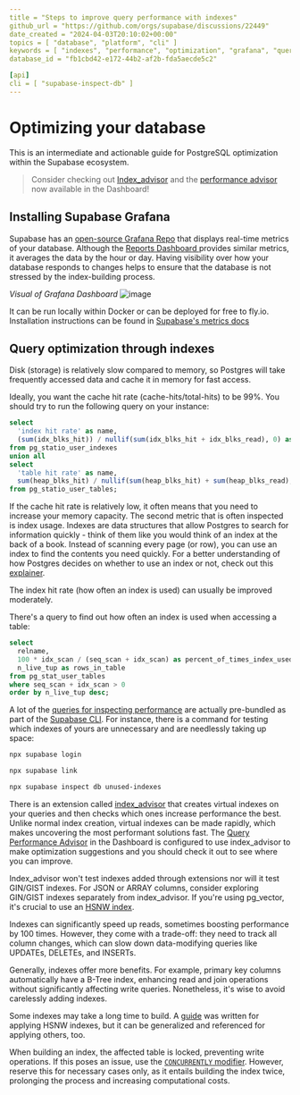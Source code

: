 ```yaml
---
title = "Steps to improve query performance with indexes"
github_url = "https://github.com/orgs/supabase/discussions/22449"
date_created = "2024-04-03T20:10:02+00:00"
topics = [ "database", "platform", "cli" ]
keywords = [ "indexes", "performance", "optimization", "grafana", "query" ]
database_id = "fb1cbd42-e172-44b2-af2b-fda5aecde5c2"

[api]
cli = [ "supabase-inspect-db" ]
---
```


# Optimizing your database

This is an intermediate and actionable guide for PostgreSQL optimization within the Supabase ecosystem.

> Consider checking out [Index_advisor](https://supabase.com/docs/guides/database/extensions/index_advisor) and the [performance advisor](https://supabase.com/dashboard/project/_/database/performance-advisor) now available in the Dashboard!

## Installing Supabase Grafana

Supabase has an [open-source Grafana Repo](https://github.com/supabase/supabase-grafana) that displays real-time metrics of your database. Although the [Reports Dashboard ](https://supabase.com/dashboard/project/_/reports) provides similar metrics, it averages the data by the hour or day. Having visibility over how your database responds to changes helps to ensure that the database is not stressed by the index-building process.

_Visual of Grafana Dashboard_
![image](/docs/img/troubleshooting/18ed2c88-332e-4e66-b9b4-c37e99a39104.png)

It can be run locally within Docker or can be deployed for free to fly.io. Installation instructions can be found in [Supabase's metrics docs](https://supabase.com/docs/guides/platform/metrics#deploying-supabase-grafana)

## Query optimization through indexes

Disk (storage) is relatively slow compared to memory, so Postgres will take frequently accessed data and cache it in memory for fast access.

Ideally, you want the cache hit rate (cache-hits/total-hits) to be 99%. You should try to run the following query on your instance:

```sql
select
  'index hit rate' as name,
  (sum(idx_blks_hit)) / nullif(sum(idx_blks_hit + idx_blks_read), 0) as ratio
from pg_statio_user_indexes
union all
select
  'table hit rate' as name,
  sum(heap_blks_hit) / nullif(sum(heap_blks_hit) + sum(heap_blks_read), 0) as ratio
from pg_statio_user_tables;
```

If the cache hit rate is relatively low, it often means that you need to increase your memory capacity. The second metric that is often inspected is index usage. Indexes are data structures that allow Postgres to search for information quickly - think of them like you would think of an index at the back of a book. Instead of scanning every page (or row), you can use an index to find the contents you need quickly. For a better understanding of how Postgres decides on whether to use an index or not, check out this [explainer](https://github.com/orgs/supabase/discussions/26959).

The index hit rate (how often an index is used) can usually be improved moderately.

There's a query to find out how often an index is used when accessing a table:

```sql
select
  relname,
  100 * idx_scan / (seq_scan + idx_scan) as percent_of_times_index_used,
  n_live_tup as rows_in_table
from pg_stat_user_tables
where seq_scan + idx_scan > 0
order by n_live_tup desc;
```

A lot of the [queries for inspecting performance](https://supabase.com/docs/reference/cli/supabase-inspect-db) are actually pre-bundled as part of the [Supabase CLI](https://supabase.com/docs/guides/cli/getting-started). For instance, there is a command for testing which indexes of yours are unnecessary and are needlessly taking up space:

```bash
npx supabase login

npx supabase link

npx supabase inspect db unused-indexes
```

There is an extension called [index_advisor](https://supabase.com/docs/guides/database/extensions/index_advisor) that creates virtual indexes on your queries and then checks which ones increase performance the best. Unlike normal index creation, virtual indexes can be made rapidly, which makes uncovering the most performant solutions fast. The [Query Performance Advisor](https://supabase.com/dashboard/project/_/database/query-performance) in the Dashboard is configured to use index_advisor to make optimization suggestions and you should check it out to see where you can improve.

Index_advisor won't test indexes added through extensions nor will it test GIN/GIST indexes. For JSON or ARRAY columns, consider exploring GIN/GIST indexes separately from index_advisor. If you're using pg_vector, it's crucial to use an [HSNW index](https://github.com/orgs/supabase/discussions/21379).

Indexes can significantly speed up reads, sometimes boosting performance by 100 times. However, they come with a trade-off: they need to track all column changes, which can slow down data-modifying queries like UPDATEs, DELETEs, and INSERTs.

Generally, indexes offer more benefits. For example, primary key columns automatically have a B-Tree index, enhancing read and join operations without significantly affecting write queries. Nonetheless, it's wise to avoid carelessly adding indexes.

Some indexes may take a long time to build. A [guide](https://github.com/orgs/supabase/discussions/21379) was written for applying HSNW indexes, but it can be generalized and referenced for applying others, too.

When building an index, the affected table is locked, preventing write operations. If this poses an issue, use the [`CONCURRENTLY` modifier](https://www.postgresql.org/docs/current/sql-createindex.html). However, reserve this for necessary cases only, as it entails building the index twice, prolonging the process and increasing computational costs.
